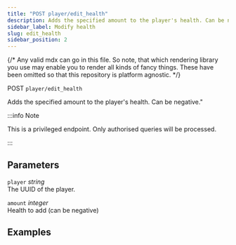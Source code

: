 ```yaml
---
title: "POST player/edit_health"
description: Adds the specified amount to the player's health. Can be negative."
sidebar_label: Modify health
slug: edit_health
sidebar_position: 2
---
```

{/*
Any valid mdx can go in this file. So note, that which rendering library you use
may enable you to render all kinds of fancy things. These have been omitted so
that this repository is platform agnostic.
*/}

POST `player/edit_health`

Adds the specified amount to the player's health. Can be negative."

:::info Note

This is a privileged endpoint. Only authorised queries will be processed.

:::

## Parameters

`player` *string*  
The UUID of the player.

`amount` *integer*  
Health to add (can be negative)


## Examples


